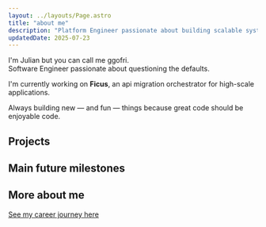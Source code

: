 ```yaml
---
layout: ../layouts/Page.astro
title: "about me"
description: "Platform Engineer passionate about building scalable systems and sharing knowledge through open source contributions and technical writing."
updatedDate: 2025-07-23
---
```


I'm Julian but you can call me ggofri.   
Software Engineer passionate about questioning the defaults.

I'm currently working on **Ficus**, an api migration orchestrator for high-scale applications.

Always building new — and fun — things because great code should be enjoyable code.

## Projects


<Projects />

## Main future milestones


<Future />

## More about me

[See my career journey here](/experience)
